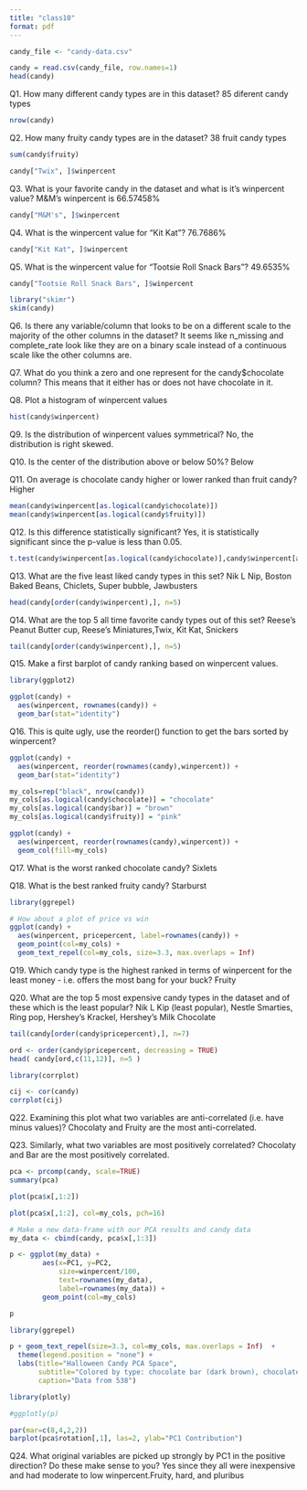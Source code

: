 ```yaml
---
title: "class10"
format: pdf
---
```

```r
candy_file <- "candy-data.csv"

candy = read.csv(candy_file, row.names=1)
head(candy)
```
Q1. How many different candy types are in this dataset?
85 diferent candy types

```r
nrow(candy)
```

Q2. How many fruity candy types are in the dataset?
38 fruit candy types
```r
sum(candy$fruity)
```
```r
candy["Twix", ]$winpercent
```
Q3. What is your favorite candy in the dataset and what is it’s winpercent value?
M&M's winpercent is 66.57458%
```r
candy["M&M's", ]$winpercent
```

Q4. What is the winpercent value for “Kit Kat”?
76.7686%
```r
candy["Kit Kat", ]$winpercent
```

Q5. What is the winpercent value for “Tootsie Roll Snack Bars”?
49.6535%
```r
candy["Tootsie Roll Snack Bars", ]$winpercent
```
```r
library("skimr")
skim(candy)
```
Q6. Is there any variable/column that looks to be on a different scale to the majority of the other columns in the dataset?
It seems like n_missing and complete_rate look like they are on a binary scale instead of a continuous scale like the other columns are.

Q7. What do you think a zero and one represent for the candy$chocolate column?
This means that it either has or does not have chocolate in it.


Q8. Plot a histogram of winpercent values
```r
hist(candy$winpercent)
```

Q9. Is the distribution of winpercent values symmetrical?
No, the distribution is right skewed.

Q10. Is the center of the distribution above or below 50%?
Below

Q11. On average is chocolate candy higher or lower ranked than fruit candy?
Higher
```r
mean(candy$winpercent[as.logical(candy$chocolate)])
mean(candy$winpercent[as.logical(candy$fruity)])

```

Q12. Is this difference statistically significant?
Yes, it is statistically significant since the p-value is less than 0.05.
```r
t.test(candy$winpercent[as.logical(candy$chocolate)],candy$winpercent[as.logical(candy$fruity)])
```
Q13. What are the five least liked candy types in this set?
Nik L Nip, Boston Baked Beans, Chiclets, Super bubble, Jawbusters
```r
head(candy[order(candy$winpercent),], n=5)
```

Q14. What are the top 5 all time favorite candy types out of this set?
Reese's Peanut Butter cup, Reese's Miniatures,Twix, Kit Kat, Snickers
```r
tail(candy[order(candy$winpercent),], n=5)
```
Q15. Make a first barplot of candy ranking based on winpercent values.
```r
library(ggplot2)

ggplot(candy) + 
  aes(winpercent, rownames(candy)) +
  geom_bar(stat="identity")
```
Q16. This is quite ugly, use the reorder() function to get the bars sorted by winpercent?
```r
ggplot(candy) + 
  aes(winpercent, reorder(rownames(candy),winpercent)) +
  geom_bar(stat="identity")
```
```r
my_cols=rep("black", nrow(candy))
my_cols[as.logical(candy$chocolate)] = "chocolate"
my_cols[as.logical(candy$bar)] = "brown"
my_cols[as.logical(candy$fruity)] = "pink"
```
```r
ggplot(candy) + 
  aes(winpercent, reorder(rownames(candy),winpercent)) +
  geom_col(fill=my_cols) 
```
Q17. What is the worst ranked chocolate candy?
Sixlets

Q18. What is the best ranked fruity candy?
Starburst

```r
library(ggrepel)

# How about a plot of price vs win
ggplot(candy) +
  aes(winpercent, pricepercent, label=rownames(candy)) +
  geom_point(col=my_cols) + 
  geom_text_repel(col=my_cols, size=3.3, max.overlaps = Inf)
```
Q19. Which candy type is the highest ranked in terms of winpercent for the least money - i.e. offers the most bang for your buck?
Fruity

Q20. What are the top 5 most expensive candy types in the dataset and of these which is the least popular?
Nik L Kip (least popular), Nestle Smarties, Ring pop, Hershey's Krackel, Hershey's Milk Chocolate
```r
tail(candy[order(candy$pricepercent),], n=7)
```
```r
ord <- order(candy$pricepercent, decreasing = TRUE)
head( candy[ord,c(11,12)], n=5 )
```
```r
library(corrplot)
```
```r
cij <- cor(candy)
corrplot(cij)
```
Q22. Examining this plot what two variables are anti-correlated (i.e. have minus values)?
Chocolaty and Fruity are the most anti-correlated.

Q23. Similarly, what two variables are most positively correlated?
Chocolaty and Bar are the most positively correlated.

```r
pca <- prcomp(candy, scale=TRUE)
summary(pca)
```

```r
plot(pca$x[,1:2])
```
```r
plot(pca$x[,1:2], col=my_cols, pch=16)
```
```r
# Make a new data-frame with our PCA results and candy data
my_data <- cbind(candy, pca$x[,1:3])
```

```r
p <- ggplot(my_data) + 
        aes(x=PC1, y=PC2, 
            size=winpercent/100,  
            text=rownames(my_data),
            label=rownames(my_data)) +
        geom_point(col=my_cols)

p
```

```r
library(ggrepel)

p + geom_text_repel(size=3.3, col=my_cols, max.overlaps = Inf)  + 
  theme(legend.position = "none") +
  labs(title="Halloween Candy PCA Space",
       subtitle="Colored by type: chocolate bar (dark brown), chocolate other (light brown), fruity (red), other (black)",
       caption="Data from 538")
```
```r
library(plotly)
```

```r
#ggplotly(p)
```

```r
par(mar=c(8,4,2,2))
barplot(pca$rotation[,1], las=2, ylab="PC1 Contribution")
```
Q24. What original variables are picked up strongly by PC1 in the positive direction? Do these make sense to you?
Yes since they all were inexpensive and had moderate to low winpercent.Fruity, hard, and pluribus
